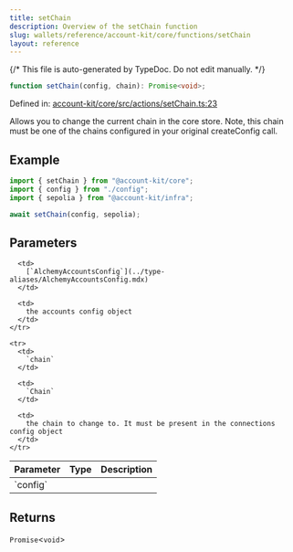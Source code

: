```yaml
---
title: setChain
description: Overview of the setChain function
slug: wallets/reference/account-kit/core/functions/setChain
layout: reference
---
```


{/* This file is auto-generated by TypeDoc. Do not edit manually. */}

```ts
function setChain(config, chain): Promise<void>;
```

Defined in: [account-kit/core/src/actions/setChain.ts:23](https://github.com/alchemyplatform/aa-sdk/blob/0cc60e9f694c242d91befdaa2f26cdec3ee389c5/account-kit/core/src/actions/setChain.ts#L23)

Allows you to change the current chain in the core store. Note, this chain
must be one of the chains configured in your original createConfig call.

## Example

```ts
import { setChain } from "@account-kit/core";
import { config } from "./config";
import { sepolia } from "@account-kit/infra";

await setChain(config, sepolia);
```

## Parameters

<table>
  <thead>
    <tr>
      <th align="left">Parameter</th>
      <th align="left">Type</th>
      <th align="left">Description</th>
    </tr>
  </thead>

  <tbody>
    <tr>
      <td>
        `config`
      </td>

      <td>
        [`AlchemyAccountsConfig`](../type-aliases/AlchemyAccountsConfig.mdx)
      </td>

      <td>
        the accounts config object
      </td>
    </tr>

    <tr>
      <td>
        `chain`
      </td>

      <td>
        `Chain`
      </td>

      <td>
        the chain to change to. It must be present in the connections config object
      </td>
    </tr>

  </tbody>
</table>

## Returns

`Promise`\<`void`>
